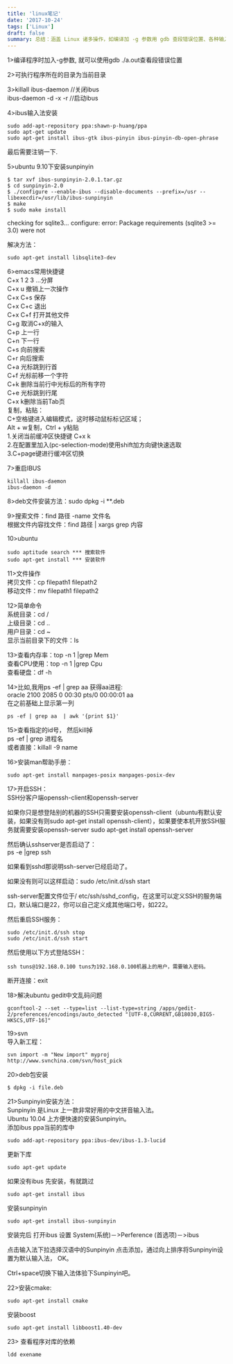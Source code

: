 ```yaml
---
title: 'linux笔记'
date: '2017-10-24'
tags: ['Linux']
draft: false
summary: 总结：涵盖 Linux 诸多操作，如编译加 -g 参数用 gdb 查段错误位置、各种输入法安装与配置、常用快捷键（emacs）、文件操作、系统命令（top、df 等）、进程管理（kill 等）、SSH 开启与配置、解决乱码、svn 操作、deb 包安装及查看程序对库的依赖等内容。 
---
```


1>编译程序时加入-g参数, 就可以使用gdb ./a.out查看段错误位置

2>可执行程序所在的目录为当前目录

3>killall ibus-daemon   //关闭ibus  
  ibus-daemon -d -x -r  //启动ibus

4>ibus输入法安装
```
sudo add-apt-repository ppa:shawn-p-huang/ppa
sudo apt-get update
sudo apt-get install ibus-gtk ibus-pinyin ibus-pinyin-db-open-phrase
```
最后需要注销一下.

5>ubuntu 9.10下安装sunpinyin
```
$ tar xvf ibus-sunpinyin-2.0.1.tar.gz
$ cd sunpinyin-2.0
$ ./configure --enable-ibus --disable-documents --prefix=/usr --libexecdir=/usr/lib/ibus-sunpinyin
$ make
$ sudo make install
```
checking for sqlite3… configure: error: Package requirements (sqlite3 >= 3.0) were not

解决方法：
```
sudo apt-get install libsqlite3-dev
```

6>emacs常用快捷键  
C+x 1 2 3 ...分屏  
C+x u 撤销上一次操作  
C+x C+s 保存  
C+x C+c 退出  
C+x C+f 打开其他文件  
C+g 取消C+x的输入  
C+p 上一行  
C+n 下一行  
C+s 向前搜索  
C+r 向后搜索  
C+a 光标跳到行首  
C+f 光标前移一个字符  
C+k 删除当前行中光标后的所有字符  
C+e 光标跳到行尾  
C+x k删除当前Tab页  
复制，粘贴：  
C+空格键进入编辑模式，这时移动鼠标标记区域；  
Alt + w复制，Ctrl + y粘贴  
1.关闭当前缓冲区快捷键 C+x k  
2.在配置里加入(pc-selection-mode)使用shift加方向键快速选取  
3.C+page键进行缓冲区切换  

7>重启IBUS
```
killall ibus-daemon
ibus-daemon -d
```

8>deb文件安装方法：sudo dpkg -i **.deb

9>搜索文件：find 路径 -name 文件名  
根据文件内容找文件：find 路径 | xargs grep 内容

10>ubuntu
```
sudo aptitude search *** 搜索软件
sudo apt-get install *** 安装软件
```

11>文件操作  
拷贝文件：cp filepath1 filepath2  
移动文件：mv filepath1 filepath2  

12>简单命令  
系统目录：cd /  
上级目录：cd ..  
用户目录：cd ~  
显示当前目录下的文件：ls  

13>查看内存率：top -n 1 |grep Mem  
查看CPU使用：top -n 1 |grep Cpu  
查看硬盘：df -h  

14>比如,我用ps -ef | grep aa  获得aa进程:  
oracle  2100 2085  0  00:30  pts/0 00:00:01  aa  
在之前基础上显示第一列  
```
ps -ef | grep aa  | awk '{print $1}'  
```
15>查看指定的id号， 然后kill掉  
ps -ef | grep 进程名  
或者直接：killall -9 name  

16>安装man帮助手册：
```
sudo apt-get install manpages-posix manpages-posix-dev
```

17>开启SSH：  
SSH分客户端openssh-client和openssh-server

如果你只是想登陆别的机器的SSH只需要安装openssh-client（ubuntu有默认安装，如果没有则sudo apt-get install openssh-client），如果要使本机开放SSH服务就需要安装openssh-server
sudo apt-get install openssh-server

然后确认sshserver是否启动了：  
ps -e |grep ssh  

如果看到sshd那说明ssh-server已经启动了。

如果没有则可以这样启动：sudo /etc/init.d/ssh start  

ssh-server配置文件位于/ etc/ssh/sshd_config，在这里可以定义SSH的服务端口，默认端口是22，你可以自己定义成其他端口号，如222。

然后重启SSH服务：
```
sudo /etc/init.d/ssh stop
sudo /etc/init.d/ssh start
```

然后使用以下方式登陆SSH：  
```
ssh tuns@192.168.0.100 tuns为192.168.0.100机器上的用户，需要输入密码。
```
断开连接：exit

18>解决ubuntu gedit中文乱码问题
```
gconftool-2 --set --type=list --list-type=string /apps/gedit-2/preferences/encodings/auto_detected "[UTF-8,CURRENT,GB18030,BIG5-HKSCS,UTF-16]"
```

19>svn  
导入新工程：  
```
svn import -m "New import" myproj http://www.svnchina.com/svn/host_pick
```

20>deb包安装  
```
$ dpkg -i file.deb
```

21>Sunpinyin安装方法：  
Sunpinyin 是Linux 上一款非常好用的中文拼音输入法。  
Ubuntu 10.04 上方便快速的安装Sunpinyin。  
添加ibus ppa当前的库中  
```
sudo add-apt-repository ppa:ibus-dev/ibus-1.3-lucid 
```
更新下库  
```
sudo apt-get update
```
如果没有ibus 先安装，有就跳过
```
sudo apt-get install ibus
```
安装sunpinyin
```
sudo apt-get install ibus-sunpinyin
```
安装完后 打开ibus 设置 System(系统)－>Perference (首选项)－>ibus 

点击输入法下拉选择汉语中的Sunpinyin 点击添加，通过向上排序将Sunpinyin设置为默认输入法， OK。

Ctrl+space切换下输入法体验下Sunpinyin吧。

22>安装cmake:
```
sudo apt-get install cmake
```
安装boost
```
sudo apt-get install libboost1.40-dev
```
23> 查看程序对库的依赖
```
ldd exename
```